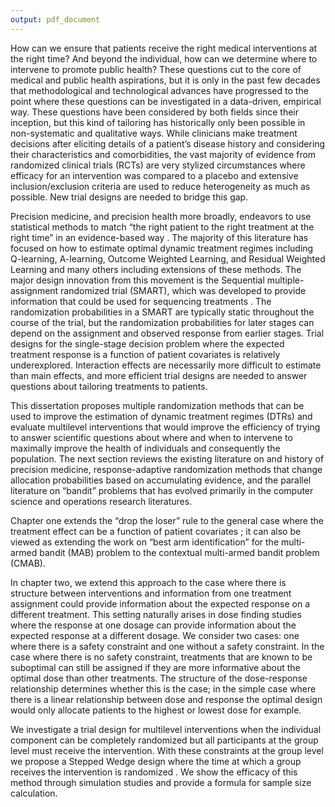 ```yaml
---
output: pdf_document
---
```


How can we ensure that patients receive the right medical interventions at the right time? And beyond the individual, how can we determine where to intervene to promote public health? These questions cut to the core of medical and public health aspirations, but it is only in the past few decades that methodological and technological advances have progressed to the point where these questions can be investigated in a data-driven, empirical way. These questions have been considered by both fields since their inception, but this kind of tailoring has historically only been possible in non-systematic and qualitative ways. While clinicians make treatment decisions after eliciting details of a patient's disease history and considering their characteristics and comorbidities, the vast majority of evidence from randomized clinical trials (RCTs) are very stylized circumstances where efficacy for an intervention was compared to a placebo and extensive inclusion/exclusion criteria are used to reduce heterogeneity as much as possible. New trial designs are needed to bridge this gap.

Precision medicine, and precision health more broadly, endeavors to use statistical methods to match "the right patient to the right treatment at the right time" in an evidence-based way \citep{kosorok2015adaptive, kosorok2019precision}. The majority of this literature has focused on how to estimate optimal dynamic treatment regimes including Q-learning, A-learning, Outcome Weighted Learning, and Residual Weighted Learning and many others including extensions of these methods. The major design innovation from this movement is the  Sequential multiple-assignment randomized trial (SMART), which was developed to provide information that could be used for sequencing treatments \citep{lei2012smart}. The randomization probabilities in a SMART are typically static throughout the course of the trial, but the randomization probabilities for later stages can depend on the assignment and observed response from earlier stages. Trial designs for the single-stage decision problem where the expected treatment response is a function of patient covariates is relatively underexplored. Interaction effects are necessarily more difficult to estimate than main effects, and more efficient trial designs are needed to answer questions about tailoring treatments to patients. 

This dissertation proposes multiple randomization methods that can be used to improve the estimation of dynamic treatment regimes (DTRs) and evaluate multilevel interventions that would improve the efficiency of trying to answer scientific questions about where and when to intervene to maximally improve the health of individuals and consequently the population. The next section reviews the existing literature on and history of precision medicine, response-adaptive randomization methods that change allocation probabilities based on accumulating evidence, and the parallel literature on "bandit" problems that has evolved primarily in the computer science and operations research literatures. 

   Chapter one extends the "drop the loser" rule to the general case where the treatment effect can be a function of patient covariates \citep{ivanova2000drop, ivanova2003play}; it can also be viewed as extending the work on "best arm identification" for the multi-armed bandit (MAB) problem to the contextual multi-armed bandit problem (CMAB). 
   
   In chapter two, we extend this approach to the case where there is structure between interventions and information from one treatment assignment could provide information about the expected response on a different treatment. This setting naturally arises in dose finding studies where the response at one dosage can provide information about the expected response at a different dosage. We consider two cases: one where there is a safety constraint and one without a safety constraint. In the case where there is no safety constraint, treatments that are known to be suboptimal can still be assigned if they are more informative about the optimal dose than other treatments. The structure of the dose-response relationship determines whether this is the case; in the simple case where there is a linear relationship between dose and response the optimal design would only allocate patients to the highest or lowest dose for example.
   
   We investigate a trial design for multilevel interventions when the individual component can be completely randomized but all participants at the group level must receive the intervention. With these constraints at the group level we propose a Stepped Wedge design where the time at which a group receives the intervention is randomized \citep{gambia1987gambia, hussey2007design}. We show the efficacy of this method through simulation studies and provide a formula for sample size calculation. 